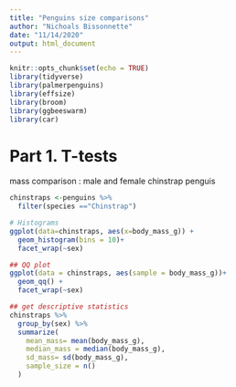 ```yaml
---
title: "Penguins size comparisons"
author: "Nichoals Bissonnette"
date: "11/14/2020"
output: html_document
---
```


```r
knitr::opts_chunk$set(echo = TRUE)
library(tidyverse)
library(palmerpenguins)
library(effsize)
library(broom)
library(ggbeeswarm)
library(car)
```

# Part 1. T-tests

mass comparison : male and female chinstrap penguis

```r
chinstraps <-penguins %>% 
  filter(species =="Chinstrap")

# Histograms 
ggplot(data=chinstraps, aes(x=body_mass_g)) +
  geom_histogram(bins = 10)+
  facet_wrap(~sex)

## QQ plot 
ggplot(data = chinstraps, aes(sample = body_mass_g))+
  geom_qq() +
  facet_wrap(~sex)

## get descriptive statistics 
chinstraps %>% 
  group_by(sex) %>% 
  summarize(
    mean_mass= mean(body_mass_g),
    median_mass = median(body_mass_g),
    sd_mass= sd(body_mass_g),
    sample_size = n()
  )
```

